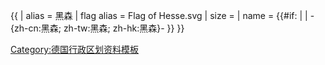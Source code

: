 {{ {{{1<noinclude>|country showdata</noinclude>}}}
| alias = 黑森
| flag alias = Flag of Hesse.svg
| size = {{{size|}}}
| name = {{#if: {{{name|}}} | {{{name|}}} | -{zh-cn:黑森; zh-tw:黑森; zh-hk:黑森}- }}
}}<noinclude>
[[Category:德国行政区划资料模板]]
</noinclude>